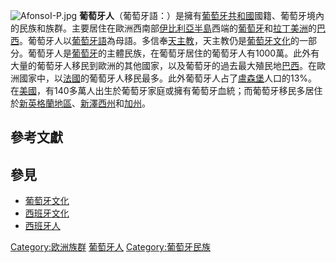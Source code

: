 {{Otheruses|subject=歐洲的一個民族|other=葡萄牙國歌|葡萄牙人 (國歌)}}
{{Infobox ethnic group
| group = 葡萄牙人<br />''Português''
| image = Flag of Portugal.svg
| population = {{ref label|a|a}}<ref>{{cite web |url=http://www.dn.pt/inicio/portugal/interior.aspx?content_id=1192698 |title=Estudo descobre 31,19 milhões de portugueses pelo mundo |publisher=Dn.pt |date= |accessdate=24 August 2014 |deadurl=yes |archiveurl=https://web.archive.org/web/20141028023159/http://www.dn.pt/inicio/portugal/interior.aspx?content_id=1192698 |archivedate=28 October 2014 }}</ref><ref>Portuguese ethnicity is more clear-cut than Spanish ethnicity, but here also, the case is complicated by the Portuguese ancestry of populations in the former [[Portuguese_Empire|colonial empire]]. Portugal has 11 million nationals. The 40 million figure is due to a study estimating a total of an additional 31 million  descendants from Portuguese grandparents; these people would be eligible for Portuguese citizenship under [[Portuguese_nationality_law|Portuguese nationality law]] (which  grants citizenship to grandchildren of Portuguese nationals). [http://www.dn.pt/inicio/portugal/interior.aspx?content_id=1192698 ''Emigração: A diáspora dos portugueses''] {{webarchive|url=https://web.archive.org/web/20141028023159/http://www.dn.pt/inicio/portugal/interior.aspx?content_id=1192698 |date=28 October 2014 }} (2009)</ref><ref name="ReferenceA">{{Cite journal|vauthors=Parra FC, Amado RC, Lambertucci JR, Rocha J, Antunes CM, Pena SD |title=Color and genomic ancestry in Brazilians |journal=Proceedings of the National Academy of Sciences of the United States of America |volume=100 |issue=1 |pages=177–82 |date=January 2003 |pmid=12509516 |pmc=140919 |doi=10.1073/pnas.0126614100 |bibcode=2002PNAS..100..177P}}</ref><ref name="PLoS ONE">{{cite web |url=http://www.plosone.org/article/info%3Adoi%2F10.1371%2Fjournal.pone.0017063 |title=The Genomic Ancestry of Individuals from Different Geographical Regions of Brazil Is More Uniform Than Expected |publisher=PLoS ONE |date=2011-02-16 |accessdate=25 August 2014 |archive-date=2011-08-13 |archive-url=https://web.archive.org/web/20110813200109/http://www.plosone.org/article/info:doi%2F10.1371%2Fjournal.pone.0017063 |dead-url=no }}</ref>1亿2千5百万
| popplace = {{flagcountry|Portugal}} 10,374,822  {{small|(2011年人口普查，无论种族)}}<ref name="ine.pt">{{cite web|url=http://www.ine.pt/xportal/xmain?xpid=INE&xpgid=ine_main|title=Statistics Portugal|website=Ine.pt|accessdate=28 April 2016|archive-date=2018-07-12|archive-url=https://web.archive.org/web/20180712165513/https://www.ine.pt/xportal/xmain?xpgid=ine_main&xpid=INE|dead-url=yes}}</ref>
| region1 = {{flagcountry|Brazil}}
| pop1 = 85,000,000{{small|(葡萄牙血统)}}<ref name="Gomes2015">{{cite book|last=Gomes|first=Laurentino|authorlink=Laurentino Gomes|title=1822: Como um homem sábio, uma princesa triste e um escocês louco por dinheiro ajudaram dom Pedro a criar o Brasil - um país que tinha tudo para dar errado|trans-title=1822: A wise man, a sad princess and a Scot crazy for money helped Dom Pedro create Brazil - a country that had everything to go wrong|language=pt|url=https://books.google.com/books?id=o5txCgAAQBAJ&pg=PT268|year=2015|publisher=Globo Livros|isbn=978-85-250-6160-7|page=268}}</ref><ref>{{cite web|last=Schwartzman|first=Simon|author-link=Simon Schwartzman|url=http://br.monografias.com/trabalhos/fora-diversidade-identidades/fora-diversidade-identidades2.shtml#_Toc143094349|title=Fora de foco: diversidade e identidades étnicas no Brasil|trans-title=Out of focus: diversity and ethnic identities in Brazil|publisher=br.monografias.com|accessdate=9 September 2017|postscript=: Quadro 6. Cor ou raça por origem [Table 6. Colour or race by origin]}}</ref>
| region3 = {{flagcountry|United States}}
| pop3 = 1,471,550 {{small|(葡萄牙血统)}}
| region4 = {{flagcountry|Venezuela}}
| pop4 = 1,300,000 {{small|(葡萄牙血统)}}<ref>{{cite web|url=http://www.jn.pt/PaginaInicial/Mundo/Interior.aspx?content_id=3163750|title=Maior comunidade portuguesa da América Latina esperançada numa nova Venezuela|author=Foto: LUIS ACOSTA/AFP|work=JN|accessdate=28 April 2016}}</ref>
| region5 = {{flagcountry|France}}
| pop5 = 1,243,420 {{small|(葡萄牙血统)}}<ref name="observatorioemigracao.secomunidades.pt">{{cite web|format=XLS|url=http://www.observatorioemigracao.secomunidades.pt/np4/?newsId=2454&fileName=Quadros_1_2_3_UltimoAnoDisponivel__2_.xls|title=Observatório da Emigração|trans-title=Emigration Observatory|language=pt|publisher=Observatório da Emigração|date=27 May 2014|accessdate=28 April 2016|deadurl=yes|archiveurl=https://web.archive.org/web/20150726190322/http://www.observatorioemigracao.secomunidades.pt/np4/?newsId=2454&fileName=Quadros_1_2_3_UltimoAnoDisponivel__2_.xls|archivedate=26 July 2015}}</ref>
| region6 = {{flagcountry|Canada}}
| pop6 = 429,850 {{small|(葡萄牙血统)}}<ref name="Statistics Canada">{{cite web|title=Ethnic Origin (264), Single and Multiple Ethnic Origin Responses (3), Generation Status (4), Age Groups (10) and Sex (3) for the Population in Private Households of Canada, Provinces, Territories, Census Metropolitan Areas and Census Agglomerations, 2011 National Household Survey|url=http://www12.statcan.gc.ca/nhs-enm/2011/dp-pd/dt-td/Rp-eng.cfm?LANG=E&APATH=3&DETAIL=0&DIM=0&FL=A&FREE=0&GC=0&GID=0&GK=0&GRP=0&PID=105396&PRID=0&PTYPE=105277&S=0&SHOWALL=0&SUB=0&Temporal=2013&THEME=95&VID=0&VNAMEE=&VNAMEF=|accessdate=2018-06-17|archive-date=2018-12-24|archive-url=https://web.archive.org/web/20181224183256/https://www12.statcan.gc.ca/nhs-enm/2011/dp-pd/dt-td/Rp-eng.cfm?LANG=E&APATH=3&DETAIL=0&DIM=0&FL=A&FREE=0&GC=0&GID=0&GK=0&GRP=0&PID=105396&PRID=0&PTYPE=105277&S=0&SHOWALL=0&SUB=0&Temporal=2013&THEME=95&VID=0&VNAMEE=&VNAMEF=|dead-url=no}}</ref>
| region7 = {{flagcountry|South Africa}}
| pop7 = 300,000
| region8 = {{flagcountry|Angola}}
| pop8 = 300,000<ref name="Observatório da Emigração">{{cite web|title=José Eduardo dos Santos diz que trabalhadores portugueses são bem-vindos em Angola|url=http://www.observatorioemigracao.secomunidades.pt/np4/3607.html|publisher=Observatório da Emigração|accessdate=22 July 2013|quote=...presença de cerca de 200 mil trabalhadores portugueses no país...}}</ref>
| region9 = {{flagcountry|Switzerland}}
| pop9 = 265,000<ref>{{cite book|format=PDF|last=Rausa|first=Fabienne|author2=Sara Reist|url=http://www.bfs.admin.ch/bfs/portal/de/index/themen/01/22/publ.Document.114724.pdf|title=Ausländerinnen und Ausländer in der Schweiz: Bericht 2008|trans-title=Foreigners in Switzerland: Report 2008|language=de|publisher=[[Federal_Statistical_Office_(Switzerland)|Swiss Federal Statistical Office]]|location=Neuchâtel|date=2008|page=16|isbn=978-3-303-01243-7|accessdate=24 August 2014|deadurl=yes|archiveurl=https://web.archive.org/web/20130802014647/http://www.bfs.admin.ch/bfs/portal/de/index/themen/01/22/publ.Document.114724.pdf|archivedate=2 August 2013}}</ref><ref>{{cite journal |last=Afonso |first=Alexandre |title=Permanently Provisional. History, Facts & Figures of Portuguese Immigration in Switzerland |journal=International Migration |volume=53 |issue=4 |pages=120–134|date= |year= 2015|url=http://onlinelibrary.wiley.com/doi/10.1111/j.1468-2435.2010.00636.x/abstract |accessdate=5 October 2012 |doi=10.1111/j.1468-2435.2010.00636.x}}</ref>
| region10 = {{flagcountry|Germany}}
| pop10 = 170,000
| region11 = {{flagcountry|United Kingdom}}
| pop11 = 140,000<ref name="observatorioemigracao.secomunidades.pt"/>
| region12 = {{flagcountry|Spain}}
| pop12 = 126,651 <ref>{{cite web|url=http://www.ine.es/jaxi/Datos.htm?path=/t20/e245/p04/provi/l0/&file=00000010.px|title=TablaPx|website=Ine.es|accessdate=2 August 2017|archive-date=2017-05-25|archive-url=https://web.archive.org/web/20170525083953/http://www.ine.es/jaxi/Datos.htm?path=%2Ft20%2Fe245%2Fp04%2Fprovi%2Fl0%2F&file=00000010.px|dead-url=no}}</ref>
| region13 = {{flagcountry|Luxembourg}}
| pop13 = 103,900
| region14 = {{flagcountry|Guyana}}
| pop14 = 50,000 {{small|(葡萄牙血统)}}
| region15 = {{flagcountry|Australia}}
| pop15 = 46,520<ref>{{cite web|url=https://www.dss.gov.au/our-responsibilities/settlement-and-multicultural-affairs/programs-policy/a-multicultural-australia/programs-and-publications/community-information-summaries/the-portugal-born-community|title=The Portugal-born Community|website=Dss.gov.au|accessdate=28 April 2016|archive-url=https://web.archive.org/web/20160531035512/https://www.dss.gov.au/our-responsibilities/settlement-and-multicultural-affairs/programs-policy/a-multicultural-australia/programs-and-publications/community-information-summaries/the-portugal-born-community|archive-date=2016-05-31|dead-url=yes}}</ref>
| region16 = {{flagcountry|Mozambique}}
| pop16 = 40,413<ref name="observatorioemigracao.secomunidades.pt"/>
| region17 = {{flagcountry|Argentina}}
| pop17 = 40,100<ref name="sapo.pt">{{cite web|url=http://expresso.sapo.pt/actualidade/buenos-aires-celebra-portugal-fotogaleria=f656497|title=Expresso|work=Jornal Expresso|accessdate=28 April 2016}}</ref>
| region18 = {{flagcountry|Belgium}}
| pop18 = 38,000
| region19 = {{flagcountry|Cape Verde}} {{small|(葡萄牙血统)}}
| pop19 = 22,318<ref name="observatorioemigracao.secomunidades.pt"/>
| region20 = {{flagcountry|Andorra}}
| pop20 = 13,200
| region21 = {{flagcountry|Bermuda}}
| pop21 = 1,574<ref>[https://www.bermuda4u.com/essential/population/ Population - 2015 Updates, Essentials, BERMUDA4U.COM, 10.06.2018]</ref>
| region22 = {{flagcountry|New Zealand}}
| pop22 = 942<ref>{{cite web|url=http://archive.stats.govt.nz/Census/2013-census/profile-and-summary-reports/ethnic-profiles.aspx?request_value=24690&parent_id=24650&tabname=#24690|title=2013 Census ethnic group profiles: Portuguese|accessdate=8 June 2018}}</ref>
| region23 = {{flagcountry|Colombia}}
| pop23 = 836
| region24 = {{flagcountry|Trinidad and Tobago}}
| pop24 = 800<ref>{{cite web|url=https://guardian.co.tt/sites/default/files/story/2011_DemographicReport.pdf|work=The Guardian|page=15|date=2011|title=Demographic Report|access-date=2018-06-17|archive-url=https://web.archive.org/web/20171019211618/https://guardian.co.tt/sites/default/files/story/2011_DemographicReport.pdf|archive-date=2017-10-19|dead-url=yes}}</ref>
| region25 = 欧洲其他国家
| pop25 = 30,822
| region26 = [[亚洲|亚洲]]
| pop26 = 30,000
| region27 = 美洲其他国家
| pop27 = 24,776
| region28 = 非洲其他国家
| pop28 = 8,965
| langs = [[葡萄牙語|葡萄牙語]]<br />(包括[[米蘭德斯語|米蘭德斯語]]、[[土生葡語|土生葡語]]和其他)
| rels = [[基督教|基督教]]（主要是[[天主教|天主教]]）<ref name=CIS>{{cite web|url=http://www.ine.pt/ngt_server/attachfileu.jsp?look_parentBoui=148642956&att_display=n&att_download=y|title=Census – Final results: Portugal – 2011|page=530|accessdate=10 December 2012|publisher=Statistics Portugal|year=2012|archive-date=2013-11-01|archive-url=https://web.archive.org/web/20131101022714/http://www.ine.pt/ngt_server/attachfileu.jsp?look_parentBoui=148642956&att_display=n&att_download=y|dead-url=yes}}</ref>少數[[無宗教|無宗教]]
| related = {{hlist|[[Galicians|Galicians]]|[[西班牙人|西班牙人]]|[[法國人|法國人]]|[[意大利人|意大利人]]|[[巴西人|巴西人]]|[[Sephardi_Jews|Sephardi Jews]]<ref>{{cite web|url=https://www.nytimes.com/2008/12/05/science/05genes.html|title=Gene Test Shows Spain’s Jewish and Muslim Mix|first=Nicholas|last=Wade|date=4 December 2008|website=Nytimes.com|accessdate=2 August 2017|via=NYTimes.com}}</ref>|other Europeans||}}
| footnotes = {{note|a|a}} Total number of ethnic Portuguese varies wildly based on the definition.
}}
[[File:AfonsoI-P.jpg|thumb]]
'''葡萄牙人'''（葡萄牙語：{{lang|pt|os portugueses}}）是擁有[[葡萄牙共和國|葡萄牙共和國]]國籍、葡萄牙境內的民族和族群。主要居住在歐洲西南部[[伊比利亞半島|伊比利亞半島]]西端的[[葡萄牙|葡萄牙]]和[[拉丁美洲|拉丁美洲]]的[[巴西|巴西]]。葡萄牙人以[[葡萄牙語|葡萄牙語]]為母語。多信奉[[天主教|天主教]]，天主教仍是[[葡萄牙文化|葡萄牙文化]]的一部分。葡萄牙人是[[葡萄牙|葡萄牙]]的主體民族，在葡萄牙居住的葡萄牙人有1000萬。此外有大量的葡萄牙人移民到歐洲的其他國家，以及葡萄牙的過去最大殖民地[[巴西|巴西]]。在歐洲國家中，以[[法國|法國]]的葡萄牙人移民最多。此外葡萄牙人占了[[盧森堡|盧森堡]]人口的13%。在[[美國|美國]]，有140多萬人出生於葡萄牙家庭或擁有葡萄牙血統；而葡萄牙移民多居住於[[新英格蘭地區|新英格蘭地區]]、[[新澤西州|新澤西州]]和[[加州|加州]]。

== 參考文獻 ==
{{reflist}}

== 參見 ==
* [[葡萄牙文化|葡萄牙文化]]
* [[西班牙文化|西班牙文化]]
* [[西班牙人|西班牙人]]

{{Commons+cat|Portugueses|葡萄牙人|People_of_Portugal}}

{{Authority control}}
[[Category:欧洲族群|Category:欧洲族群]]
[[Category:葡萄牙人|]]
[[Category:葡萄牙民族|Category:葡萄牙民族]]